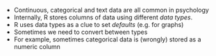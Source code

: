 - Continuous, categorical and text data are all common in psychology
- Internally, R stores columns of data using different *data types*.
- R uses data types as a clue to set *defaults* (e.g. for graphs)
- Sometimes we need to convert between types
- For example, sometimes categorical data is (wrongly) stored as a numeric column
